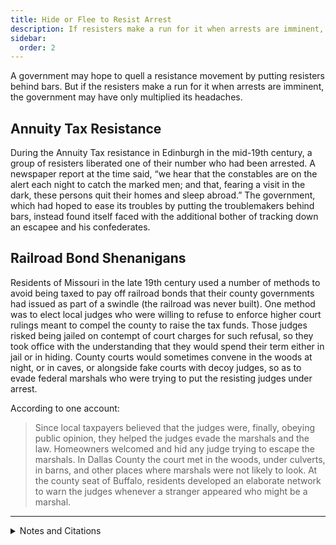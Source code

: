 ```yaml
---
title: Hide or Flee to Resist Arrest
description: If resisters make a run for it when arrests are imminent, the government may find that it has only multiplied its headaches.
sidebar:
  order: 2
---
```


A government may hope to quell a resistance movement by putting resisters behind bars.
But if the resisters make a run for it when arrests are imminent, the government may have only multiplied its headaches.

## <Badge text="Example" size="medium" /> Annuity Tax Resistance

During the Annuity Tax resistance in Edinburgh in the mid-19th century, a group of resisters liberated one of their number who had been arrested.
A newspaper report at the time said, “we hear that the constables are on the alert each night to catch the marked men; and that, fearing a visit in the dark, these persons quit their homes and sleep abroad.”
The government, which had hoped to ease its troubles by putting the troublemakers behind bars, instead found itself faced with the additional bother of tracking down an escapee and his confederates.

## <Badge text="Example" size="medium" /> Railroad Bond Shenanigans

Residents of Missouri in the late 19th century used a number of methods to avoid being taxed to pay off railroad bonds that their county governments had issued as part of a swindle (the railroad was never built).
One method was to elect local judges who were willing to refuse to enforce higher court rulings meant to compel the county to raise the tax funds.
Those judges risked being jailed on contempt of court charges for such refusal, so they took office with the understanding that they would spend their term either in jail or in hiding.
County courts would sometimes convene in the woods at night, or in caves, or alongside fake courts with decoy judges, so as to evade federal marshals who were trying to put the resisting judges under arrest.

According to one account:

> Since local taxpayers believed that the judges were, finally, obeying public opinion, they helped the judges evade the marshals and the law.
> Homeowners welcomed and hid any judge trying to escape the marshals.
> In Dallas County the court met in the woods, under culverts, in barns, and other places where marshals were not likely to look.
> At the county seat of Buffalo, residents developed an elaborate network to warn the judges whenever a stranger appeared who might be a marshal.

---

<details>
<summary>Notes and Citations</summary>

* “Church Matters in Edinburgh” <i>The Spectator</i>, 17 September 1859, p. 954
* Thelen, David R. <i>Paths of Resistance: Tradition and Dignity in Industrializing Missouri</i> (1986), pp. 67–68
* an amusing story of the use of “fake courts with decoy judges” can be found in Wickizer, Frank “A County Thirty-One Years in Rebellion” <i>The Century Magazine</i> April 1907

</details>
